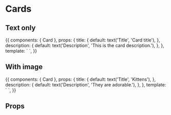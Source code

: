 

# Cards

<Meta
  title='Components/Card'
  decorators={[withKnobs]}
  component={Card}
/>

## Text only

<Preview>
  <Story name='Text only'>{{
    components: { Card },
    props: {
      title: {
        default: text('Title', 'Card title'),
      },
      description: {
        default: text('Description', 'This is the card description.'),
      },
    },
    template: `
    <Card>
        <template #title>{{ title }}</template>
        <template #description>{{ description }}</template>
    </Card>
    `,
  }}</Story>
</Preview>

## With image

<Preview>
  <Story name='With image'>{{
    components: { Card },
    props: {
      title: {
        default: text('Title', 'Kittens'),
      },
      description: {
        default: text('Description', 'They are adorable.'),
      },
    },
    template: `
    <Card>
        <template #image>
          <img src="https://placekitten.com/1500/350" alt="kitty">
        </template>
        <template #title>{{ title }}</template>
        <template #description>{{ description }}</template>
    </Card>
    `,
  }}</Story>
</Preview>

## Props

<Props of={Card} />
